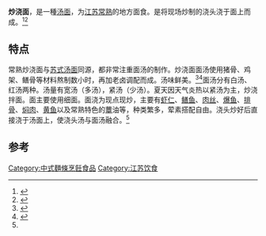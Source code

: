 {{noteTA
|T=zh-cn:炒浇面; zh-tw:炒澆麵; zh-hk:炒澆麵; 
|1=zh-cn:炒浇面; zh-tw:炒澆麵; zh-hk:炒澆麵; 
}}
'''炒浇面'''，是一種[[汤面|汤面]]，为[[江苏|江苏]][[常熟|常熟]]的地方面食。是将现场炒制的浇头浇于面上而成。<ref>{{cite web |title=常熟新闻 - 常熟炒浇面落榜十大名面条 |url=https://web.archive.org/web/20160304050531/http://epaper.subaonet.com/csxw/html/2013-08/23/content_44188.htm |website=web.archive.org |accessdate=2019-06-14 |date=2016-03-04}}</ref><ref>{{cite web |title=看完这篇江苏面条最全攻略 谁还嘲笑南方不会吃面？ |url=https://travel.ifeng.com/a/20170512/44612885_0.shtml |website=凤凰网旅游 |accessdate=2019-06-14 |archive-date=2017-05-11 |archive-url=https://web.archive.org/web/20170511223312/http://travel.ifeng.com/a/20170512/44612885_0.shtml |dead-url=no }}</ref>

==特点==
常熟炒浇面与[[苏式汤面|苏式汤面]]同源，都非常注重面汤的制作。炒浇面面汤使用猪骨、鸡架、鳝骨等材料熬制数小时，再加老卤调配而成。汤味鲜美。<ref name='q'>{{cite web |title=常熟炒浇面：世代传承 独具匠心 |url=http://www.msweekly.com/show.html?id=46897 |website=民生网 |accessdate=2019-06-14}}</ref><ref>{{cite web |title=常熟炒浇面爆冷成“汤王”(图) |url=http://news.163.com/15/0629/02/AT8D0LUN00014Q4P.html |website=news.163.com |accessdate=2019-06-14 |date=2015-06-29 }}{{Dead link|date=2020年1月 |bot=InternetArchiveBot |fix-attempted=yes }}</ref>面汤分有白汤、红汤两种。汤量有宽汤（多汤），紧汤（少汤）。夏天因天气炎热以紧汤为主，炒浇拌面。面主要使用细面。面浇为现点现炒，主要有[[虾仁|虾仁]]、[[鳝鱼|鳝鱼]]、[[肉丝|肉丝]]、[[爆鱼|爆鱼]]、[[排骨|排骨]]、[[焖肉|焖肉]]、[[黄鱼|黄鱼]]以及常熟特色的[[蕈|蕈]]油等，种类繁多，荤素搭配自由。浇头炒好后直接浇于汤面上，使浇头汤与面汤融合。<ref name='q' />

==参考==
{{reflist}}

{{DEFAULTSORT:C}}
[[Category:中式麵條烹飪食品|Category:中式麵條烹飪食品]]
[[Category:江苏饮食|Category:江苏饮食]]
{{Food-stub}}